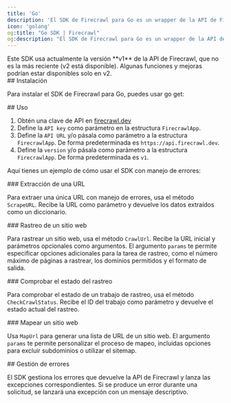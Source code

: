 ```yaml
---
title: 'Go'
description: 'El SDK de Firecrawl para Go es un wrapper de la API de Firecrawl que te permite convertir sitios web a Markdown fácilmente.'
icon: 'golang'
og:title: "Go SDK | Firecrawl"
og:description: "El SDK de Firecrawl para Go es un wrapper de la API de Firecrawl que te permite convertir sitios web a Markdown fácilmente."
---
```



<Warning>
  Este SDK usa actualmente la versión **v1** de la API de Firecrawl, que no es la más reciente (v2 está disponible). Algunas funciones y mejoras podrían estar disponibles solo en v2.
</Warning>


<div id="installation">
  ## Instalación
</div>

Para instalar el SDK de Firecrawl para Go, puedes usar go get:

<InstallGoSDK />

<div id="usage">
  ## Uso
</div>

1. Obtén una clave de API en [firecrawl.dev](https://firecrawl.dev)
2. Define la `API key` como parámetro en la estructura `FirecrawlApp`.
3. Define la `API URL` y/o pásala como parámetro a la estructura `FirecrawlApp`. De forma predeterminada es `https://api.firecrawl.dev`.
4. Define la `version` y/o pásala como parámetro a la estructura `FirecrawlApp`. De forma predeterminada es `v1`.

Aquí tienes un ejemplo de cómo usar el SDK con manejo de errores:

<ScrapeAndCrawlGoExample />

<div id="scraping-a-url">
  ### Extracción de una URL
</div>

Para extraer una única URL con manejo de errores, usa el método `ScrapeURL`. Recibe la URL como parámetro y devuelve los datos extraídos como un diccionario.

<ScrapeGoShort />

<div id="crawling-a-website">
  ### Rastreo de un sitio web
</div>

Para rastrear un sitio web, usa el método `CrawlUrl`. Recibe la URL inicial y parámetros opcionales como argumentos. El argumento `params` te permite especificar opciones adicionales para la tarea de rastreo, como el número máximo de páginas a rastrear, los dominios permitidos y el formato de salida.

<CrawlGoShort />

<div id="checking-crawl-status">
  ### Comprobar el estado del rastreo
</div>

Para comprobar el estado de un trabajo de rastreo, usa el método `CheckCrawlStatus`. Recibe el ID del trabajo como parámetro y devuelve el estado actual del rastreo.

<CheckCrawlStatusGoShort />

<div id="map-a-website">
  ### Mapear un sitio web
</div>

Usa `MapUrl` para generar una lista de URL de un sitio web. El argumento `params` te permite personalizar el proceso de mapeo, incluidas opciones para excluir subdominios o utilizar el sitemap.

<MapGoShort />

<div id="error-handling">
  ## Gestión de errores
</div>

El SDK gestiona los errores que devuelve la API de Firecrawl y lanza las excepciones correspondientes. Si se produce un error durante una solicitud, se lanzará una excepción con un mensaje descriptivo.